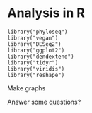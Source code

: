 # Analysis in R

```{}
library("phyloseq")
library("vegan")
library("DESeq2")
library("ggplot2")
library("dendextend")
library("tidyr")
library("viridis")
library("reshape")

```



Make graphs


Answer some questions?
